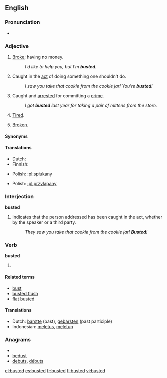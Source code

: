 ==English==

===Pronunciation===
* {{IPA|/'bʌstət/}}

===Adjective===
{{en-adj|-}}

# {{slang}} [[broke|Broke]]; having no money.
#: ''I'd like to help you, but I'm '''busted'''.''
# {{slang}} Caught in the [[act]] of doing something one shouldn't do.
#: ''I saw you take that cookie from the cookie jar!  You're '''busted'''!''
# {{slang}} Caught and [[arrested]] for committing a [[crime]].
#: ''I got '''busted''' last year for taking a pair of mittens from the store.''
# {{slang}} [[tired|Tired]].
# {{slang}} [[broken|Broken]].

====Synonyms====
{{ws_refer|tired|exhausted}}

====Translations====
{{trans-top|having no money}}
* Dutch: {{t|nl|platzak}}
* Finnish: {{t+|fi|rahaton}}
{{trans-mid}}
* Polish: [[:pl:spłukany]]
{{trans-bottom}}

{{trans-top|caught in the act}}
* Polish: [[:pl:przyłapany]]
{{trans-mid}}
{{trans-bottom}}

===Interjection===
'''busted'''

# Indicates that the person addressed has been caught in the act, whether by the speaker or a third party.
#: ''They saw you take that cookie from the cookie jar!  '''Busted'''!''

===Verb===
'''busted'''

# {{past of|[[bust]]}}

====Related terms====
* [[bust]]
* [[busted flush]]
* [[flat busted]]

====Translations====
* Dutch: [[barstte]] (past), [[gebarsten]] (past participle)
* Indonesian: [[letus|meletus]], [[letup|meletup]]

===Anagrams===
* {{alphagram|bdestu}}
* [[bedust#English|bedust]]
* [[debuts#English|debuts]], [[débuts#English|débuts]]

[[el:busted]]
[[es:busted]]
[[fr:busted]]
[[fi:busted]]
[[vi:busted]]